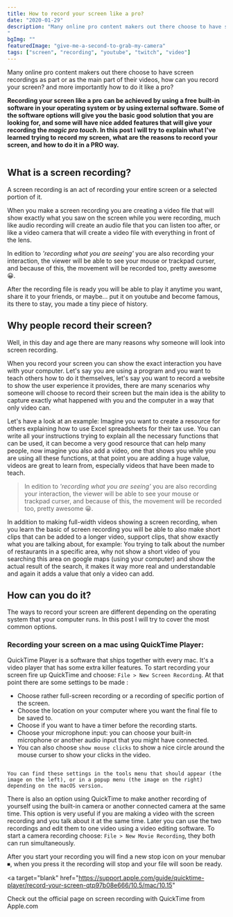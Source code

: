 ```yaml
---
title: How to record your screen like a pro?
date: "2020-01-29"
description: "Many online pro content makers out there choose to have screen recordings as part or as the main part of their videos, how can you record your screen? and more importantly how to do it like a pro?
"
bgImg: ""
featuredImage: "give-me-a-second-to-grab-my-camera"
tags: ["screen", "recording", "youtube", "twitch", "video"]
---
```


Many online pro content makers out there choose to have screen recordings as part or as the main part of their videos, how can you record your screen? and more importantly how to do it like a pro?

**Recording your screen like a pro can be achieved by using a free built-in software in your operating system or by using external software. Some of the software options will give you the basic good solution that you are looking for, and some will have nice added features that will give your recording the _magic pro touch_. In this post I will try to explain what I've learned trying to record my screen, what are the reasons to record your screen, and how to do it in a PRO way.**

<a target="blank" href="https://sayingimages.com/screenshot-memes/">
  <Image fileName="give-me-a-second-to-grab-my-camera" />
</a>

## What is a screen recording?

A screen recording is an act of recording your entire screen or a selected portion of it.

When you make a screen recording you are creating a video file that will show exactly what you saw on the screen while you were recording, much like audio recording will create an audio file that you can listen too after, or like a video camera that will create a video file with everything in front of the lens.

In edition to _'recording what you are seeing'_ you are also recording your interaction, the viewer will be able to see your mouse or trackpad curser, and because of this, the movement will be recorded too, pretty awesome 😀.

After the recording file is ready you will be able to play it anytime you want, share it to your friends, or maybe... put it on youtube and become famous, its there to stay, you made a tiny piece of history.

## Why people record their screen?

Well, in this day and age there are many reasons why someone will look into screen recording.

When you record your screen you can show the exact interaction you have with your computer. Let's say you are using a program and you want to teach others how to do it themselves, let's say you want to record a website to show the user experience it provides,
there are many scenarios why someone will choose to record their screen but the main idea is the ability to capture exactly what happened with you and the computer in a way that only video can.

Let's have a look at an example:
Imagine you want to create a resource for others explaining how to use Excel spreadsheets for their tax use.
You can write all your instructions trying to explain all the necessary functions that can be used, it can become a very good resource that can help many people, now imagine you also add a video, one that shows you while you are using all these functions,
at that point you are adding a huge value, videos are great to learn from, especially videos that have been made to teach.

> In edition to _'recording what you are seeing'_ you are also recording your interaction, the viewer will be able to see your mouse or trackpad curser, and because of this, the movement will be recorded too, pretty awesome 😀.

In addition to making full-width videos showing a screen recording, when you learn the basic of screen recording you will be able to also make short clips that can be added to a longer video, support clips, that show exactly what you are talking about, for example:
You trying to talk about the number of restaurants in a specific area, why not show a short video of you searching this area on google maps (using your computer) and show the actual result of the search, it makes it way more real and understandable and again it adds a value that only a video can add.

## How can you do it?

The ways to record your screen are different depending on the operating system that your computer runs.
In this post I will try to cover the most common options.

### Recording your screen on a mac using QuickTime Player:

QuickTime Player is a software that ships together with every mac. It's a video player that has some extra killer features.
To start recording your screen fire up QuickTime and choose: `File > New Screen Recording`. At that point there are some settings to be made :

- Choose rather full-screen recording or a recording of specific portion of the screen.
- Choose the location on your computer where you want the final file to be saved to.
- Choose if you want to have a timer before the recording starts.
- Choose your microphone input: you can choose your built-in microphone or another audio input that you might have connected.
- You can also choose `show mouse clicks` to show a nice circle around the mouse curser to show your clicks in the video.

<Image fileName="quicktime-recording-settings" />

`You can find these settings in the tools menu that should appear (the image on the left), or in a popup menu (the image on the right) depending on the macOS version.`

There is also an option using QuickTime to make another recording of yourself using the built-in camera or another connected camera at the same time.
This option is very useful if you are making a video with the screen recording and you talk about it at the same time. Later you can use the two recordings and edit them to one video using a video editing software.
To start a camera recording choose: `File > New Movie Recording`, they both can run simultaneously.

After you start your recording you will find a new stop icon on your menubar ⏹, when you press it the recording will stop and your file will soon be ready.

<a
  target="blank"
  href="https://support.apple.com/guide/quicktime-player/record-your-screen-qtp97b08e666/10.5/mac/10.15"
>
  Check out the official page on screen recording with QuickTime from Apple.com
</a>
